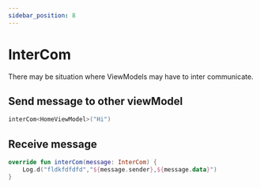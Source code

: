 ```yaml
---
sidebar_position: 8
---
```


# InterCom

There may be situation where ViewModels may have to inter communicate.

## Send message to other viewModel

```kt
interCom<HomeViewModel>("Hi")
```

## Receive message

```kt
override fun interCom(message: InterCom) {
    Log.d("fldkfdfdfd","${message.sender},${message.data}")
}
```